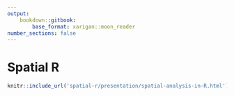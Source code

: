 ```yaml
---
output:
	bookdown::gitbook:
		base_format: xarigan::moon_reader
number_sections: false
---
```


# Spatial R

```r
knitr::include_url('spatial-r/presentation/spatial-analysis-in-R.html')
```
